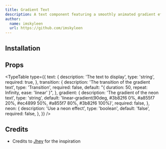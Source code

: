 ```yaml
---
title: Gradient Text
description: A text component featuring a smoothly animated gradient effect.
author:
  name: imskyleen
  url: https://github.com/imskyleen
---
```


<ComponentPreview name="gradient-text-demo" />

## Installation

<ComponentInstallation name="gradient-text" />

## Props

<TypeTable
  type={{
    text: {
      description: 'The text to display',
      type: 'string',
      required: true,
    },
    transition: {
      description: 'The transition of the gradient text',
      type: 'Transition',
      required: false,
      default: "{ duration: 50, repeat: Infinity, ease: 'linear' }",
    },
    gradient: {
      description: 'The gradient of the neon text',
      type: 'string',
      default:
        'linear-gradient(90deg, #3b82f6 0%, #a855f7 20%, #ec4899 50%, #a855f7 80%, #3b82f6 100%)',
      required: false,
    },
    neon: {
      description: 'Use a neon effect',
      type: 'boolean',
      default: 'false',
      required: false,
    },
  }}
/>

## Credits

- Credits to [Jhey](https://codepen.io/jh3y/pen/jENwqvE) for the inspiration
